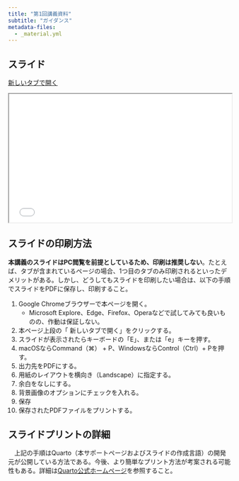 ```yaml
---
title: "第1回講義資料"
subtitle: "ガイダンス"
metadata-files: 
  - _material.yml
---
```


## スライド

<a href="../../slides/macro/introduction.html" class="btn btn-primary btn-sm" target="_blank" role="button"><i class="bi bi-window"></i> 新しいタブで開く</a>

```{=html}
<iframe class="slide-deck" src="../../slides/macro/introduction.html" width="100%" style="aspect-ratio: 16 / 9.2;"></iframe>
```


## スライドの印刷方法

**本講義のスライドはPC閲覧を前提としているため、印刷は推奨しない**。たとえば、タブが含まれているページの場合、1つ目のタブのみ印刷されるといったデメリットがある。しかし、どうしてもスライドを印刷したい場合は、以下の手順でスライドをPDFに保存し、印刷すること。

1. Google Chromeブラウザーで本ページを開く。
   * Microsoft Explore、Edge、Firefox、Operaなどで試してみても良いものの、作動は保証しない。
1. 本ページ上段の「<i class="bi bi-window"></i> 新しいタブで開く」をクリックする。
1. スライドが表示されたらキーボードの「E」、または「e」キーを押す。
1. macOSならCommand（⌘） + P、WindowsならControl（Ctrl）+ Pを押す。
1. 出力先をPDFにする。
1. 用紙のレイアウトを横向き（Landscape）に指定する。
1. 余白をなしにする。
1. 背景画像のオプションにチェックを入れる。
1. 保存
1. 保存されたPDFファイルをプリントする。

:::{.callout-note}
## スライドプリントの詳細

　上記の手順はQuarto（本サポートページおよびスライドの作成言語）の開発元が公開している方法である。今後、より簡単なプリント方法が考案される可能性もある。詳細は[Quarto公式ホームページ](https://quarto.org/docs/presentations/revealjs/presenting.html#print-to-pdf)を参照すること。
:::
